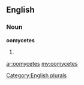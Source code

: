 ==English==

===Noun===
'''oomycetes'''

# {{plural of|[[oomycete]]}}

[[Category:English plurals]]

[[ar:oomycetes]]
[[my:oomycetes]]